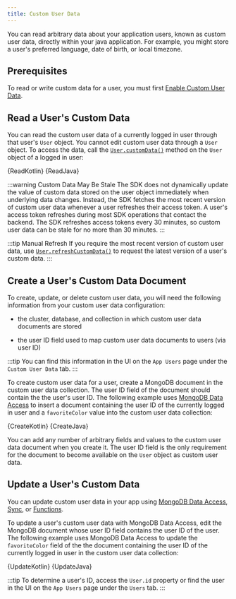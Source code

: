 ```yaml
---
title: Custom User Data
---
```


You can read arbitrary data about your application users, known as
custom user data, directly within your java application. For example,
you might store a user's preferred language, date of birth, or local
timezone.

## Prerequisites

To read or write custom data for a user, you must first [Enable Custom User Data](https://docs.mongodb.com/realm/users/enable-custom-user-data/#std-label-enable-custom-user-data-procedure).

## Read a User's Custom Data

You can read the custom user data of a currently logged in user
through that user's `User` object. You cannot edit custom user data
through a `User` object.
To access the data, call the
[`User.customData()`](https://docs.mongodb.com/realm-sdks/java/latest/io/realm/mongodb/User.html#getCustomData--)
method on the `User` object of a logged in user:

<Tabs groupId="java-sdk-languages">
    <TabItem value="kotlin" label="Kotlin">
        <CodeBlock language="kotlin">{ReadKotlin}</CodeBlock>
    </TabItem>
    <TabItem value="java" label="Java">
        <CodeBlock language="java">{ReadJava}</CodeBlock>
    </TabItem>
</Tabs>

:::warning Custom Data May Be Stale
The SDK does not dynamically update the value of custom data stored on
the user object immediately when underlying data changes. Instead, the SDK
fetches the most recent version of custom user data whenever a user
refreshes their access token. A user's access token refreshes
during most SDK operations that contact the backend.
The SDK refreshes access tokens every 30 minutes, so custom
user data can be stale for no more than 30 minutes.
:::

:::tip Manual Refresh
If you require the most recent version of custom user data, use
[`User.refreshCustomData()`](https://docs.mongodb.com/realm-sdks/java/latest/io/realm/mongodb/User.html#refreshCustomData--)
to request the latest version of a user's custom data.
:::

## Create a User's Custom Data Document

To create, update, or delete custom user data, you will need the following
information from your custom user data configuration:

- the cluster, database, and collection in which custom
  user data documents are stored

- the user ID field used to map custom user data documents
  to users (via user ID)

:::tip
You can find this information in the UI on the `App Users` page
under the `Custom User Data` tab.
:::

To create custom user data for a user, create a MongoDB document in the
custom user data collection. The user ID field of the document should
contain the the user's user ID. The following example uses
[MongoDB Data Access](/sdk/java/app-services/mongodb/overview) to insert a
document containing the user ID of the currently logged in user and a
`favoriteColor` value into the custom user data collection:

<Tabs groupId="java-sdk-languages">
    <TabItem value="kotlin" label="Kotlin">
        <CodeBlock language="kotlin">{CreateKotlin}</CodeBlock>
    </TabItem>
    <TabItem value="java" label="Java">
        <CodeBlock language="java">{CreateJava}</CodeBlock>
    </TabItem>
</Tabs>

You can add any number of arbitrary fields and values to the custom user
data document when you create it. The user ID field is the only
requirement for the document to become available on the `User` object
as custom user data.

## Update a User's Custom Data

You can update custom user data in your app using
[MongoDB Data Access](/sdk/java/app-services/mongodb/overview),
[Sync](/sdk/java/app-services/sync/overview), or
[Functions](/sdk/java/app-services/functions).

To update a user's custom user data with MongoDB Data Access, edit the
MongoDB document whose user ID field contains the user ID of the user.
The following example uses MongoDB Data Access
to update the `favoriteColor` field of
the the document containing the user ID of the currently logged in user
in the custom user data collection:

<Tabs groupId="java-sdk-languages">
    <TabItem value="kotlin" label="Kotlin">
        <CodeBlock language="kotlin">{UpdateKotlin}</CodeBlock>
    </TabItem>
    <TabItem value="java" label="Java">
        <CodeBlock language="java">{UpdateJava}</CodeBlock>
    </TabItem>
</Tabs>

:::tip
To determine a user's ID, access the `User.id` property or find the user
in the UI on the `App Users` page under the `Users` tab.
:::
